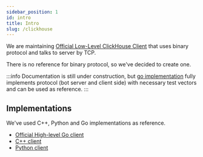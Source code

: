 ```yaml
---
sidebar_position: 1
id: intro
title: Intro
slug: /clickhouse
---
```


We are maintaining [Official Low-Level ClickHouse Client](https://github.com/ClickHouse/ch-go) that uses binary protocol and talks to server by TCP.

There is no reference for binary protocol, so we've decided to create one.

:::info
Documentation is still under construction, but [go implementation](https://github.com/ClickHouse/ch-go/tree/main/proto)
fully implements protocol (bot server and client side) with necessary test vectors and can be used as reference.
:::

## Implementations

We've used C++, Python and Go implementations as reference.

* [Official High-level Go client](https://github.com/ClickHouse/clickhouse-go)
* [C++ client](https://github.com/ClickHouse/clickhouse-cpp)
* [Python client](https://github.com/mymarilyn/clickhouse-driver)
